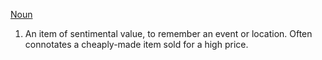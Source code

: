 [[Noun]]
# An item of sentimental value, to remember an event or location.  Often connotates a cheaply-made item sold for a high price.